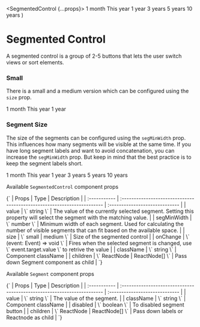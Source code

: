 
  <SegmentedControl {...props}>
    <Segment value="1">1 month</Segment>
    <Segment value="2">This year</Segment>
    <Segment value="3">1 year</Segment>
    <Segment value="4">3 years</Segment>
    <Segment value="5" disabled>
      5 years
    </Segment>
    <Segment value="6">10 years</Segment>
  </SegmentedControl>
)

# Segmented Control

A segmented control is a group of 2-5 buttons that lets the user switch views or sort elements.

<Meta of={SegmentedControlStories} />

<Canvas of={SegmentedControlStories.Default} />

### Small

There is a small and a medium version which can be configured using the `size` prop.

<SegmentedControl size="small">
  <Segment value="1">1 month</Segment>
  <Segment value="2">This year</Segment>
  <Segment value="3">1 year</Segment>
</SegmentedControl>


### Segment Size

The size of the segments can be configured using the `segMinWidth` prop. This influences how many segments will be visible at the same time.
If you have long segment labels and want to avoid concatenation, you can increase the `segMinWidth` prop.
But keep in mind that the best practice is to keep the segment labels short.

<SegmentedControl segMinWidth={200}>
  <Segment value="1">1 month</Segment>
  <Segment value="2">This year</Segment>
  <Segment value="3">1 year</Segment>
  <Segment value="4">3 years</Segment>
  <Segment value="5">5 years</Segment>
  <Segment value="6">10 years</Segment>
</SegmentedControl>

Available `SegmentedControl` component props

<Markdown>
  {`
  | Props        | Type                                                                    | Description                    |
  | :----------- | :---------------------------------------------------------------------- | :----------------------------- |
  |  value       | \` string \`                                                            | The value of the currently selected segment. Setting this property will select the segment with the matching value.  |
  |  segMinWidth | \` number \`                                                            | Minimum width of each segment. Used for calculating the number of visible segments that can fit based on the available space. |
  |  size        | \` small | medium \`                                                    | Size of the segmented control |
  |  onChange    | \` (event: Event) => void \`                                            | Fires when the selected segment is changed, use \` event.target.value \` to retrive the value         |
  |  className   | \` string \`                                                            | Component className         |
  |  children    | \` ReactNode | ReactNode[] \`                                           | Pass down Segment component as child |
  `}
</Markdown>

<br />

Available `Segment` component props

<Markdown>
  {`
  | Props        | Type                                                                    | Description                    |
  | :----------- | :---------------------------------------------------------------------- | :----------------------------- |
  |  value       | \` string \`                                                            | The value of the segment. |
  |  className   | \` string \`                                                            | Component className         |
  |  disabled    | \` boolean \`                                                           | To disabled segment button |
  |  children    | \` ReactNode | ReactNode[] \`                                           | Pass down labels or Reactnode as child |
  `}
</Markdown>
